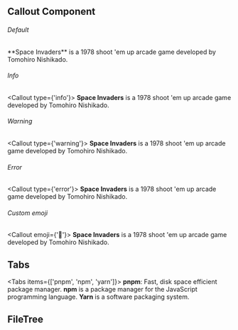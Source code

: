 
## Callout Component

###### Default
<Callout>
    **Space Invaders** is a 1978 shoot 'em up arcade game developed by Tomohiro Nishikado.
</Callout>

###### Info
<Callout type={'info'}>
    **Space Invaders** is a 1978 shoot 'em up arcade game developed by Tomohiro Nishikado.
</Callout>

###### Warning
<Callout type={'warning'}>
    **Space Invaders** is a 1978 shoot 'em up arcade game developed by Tomohiro Nishikado.
</Callout>

###### Error
<Callout type={'error'}>
    **Space Invaders** is a 1978 shoot 'em up arcade game developed by Tomohiro Nishikado.
</Callout>


###### Custom emoji
<Callout emoji={'🚀'}>
    **Space Invaders** is a 1978 shoot 'em up arcade game developed by Tomohiro Nishikado.
</Callout>


## Tabs


<Tabs items={['pnpm', 'npm', 'yarn']}>
    <Tab>**pnpm**: Fast, disk space efficient package manager.</Tab>
    <Tab>**npm** is a package manager for the JavaScript programming language.</Tab>
    <Tab>**Yarn** is a software packaging system.</Tab>
</Tabs>


## FileTree


<FileTree>
    <FileTree.Folder name="pages" defaultOpen>
        <FileTree.File name="_meta.json" />
        <FileTree.File name="contact.md" />
        <FileTree.File name="index.mdx" />
        <FileTree.Folder name="about">
            <FileTree.File name="_meta.json" />
            <FileTree.File name="legal.md" />
            <FileTree.File name="index.mdx" />
        </FileTree.Folder>
    </FileTree.Folder>
</FileTree>
